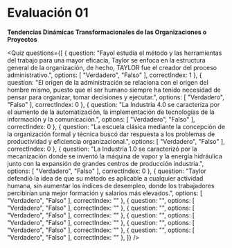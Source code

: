 
# Evaluación 01
**Tendencias Dinámicas Transformacionales de las Organizaciones o Proyectos**

<Quiz questions={[
	{
		question: "Fayol estudia el método y las herramientas del trabajo para una mayor eficacia, Taylor se enfoca en la estructura general de la organización, de hecho, TAYLOR fue el creador del proceso administrativo.",
		options: [
			"Verdadero",
			"Falso"
		],
		correctIndex: 1
	},
    {
		question: "El origen de la administración se relaciona con el origen del hombre mismo, puesto que el ser humano siempre ha tenido necesidad de pensar para organizar, tomar decisiones y ejecutar.",
		options: [
			"Verdadero",
			"Falso"
		],
		correctIndex: 0
	},
    {
		question: "La Industria 4.0 se caracteriza por el aumento de la automatización, la implementación de tecnologías de la información y la comunicación.",
		options: [
			"Verdadero",
			"Falso"
		],
		correctIndex: 0
	},
    {
		question: "La escuela clásica mediante la concepción de la organización formal y técnica buscó dar respuesta a los problemas de productividad y eficiencia organizacional.",
		options: [
			"Verdadero",
			"Falso"
		],
		correctIndex: 0
	},
    {
		question: "La Industria 1.0 se caracterizó por la mecanización donde se inventó la máquina de vapor y la energía hidráulica junto con la expansión de grandes centros de producción industria.",
		options: [
			"Verdadero",
			"Falso"
		],
		correctIndex: 0
	},
    {
		question: "Taylor defendió la idea de que su método es aplicable a cualquier actividad humana, sin aumentar los índices de desempleo, donde los trabajadores percibirían una mejor formación y salarios más elevados.",
		options: [
			"Verdadero",
			"Falso"
		],
		correctIndex: ""
	},
    {
		question: "",
		options: [
			"Verdadero",
			"Falso"
		],
		correctIndex: ""
	},
    {
		question: "",
		options: [
			"Verdadero",
			"Falso"
		],
		correctIndex: ""
	},
    {
		question: "",
		options: [
			"Verdadero",
			"Falso"
		],
		correctIndex: ""
	},
    {
		question: "",
		options: [
			"Verdadero",
			"Falso"
		],
		correctIndex: ""
	},
    {
		question: "",
		options: [
			"Verdadero",
			"Falso"
		],
		correctIndex: ""
	},
]} />